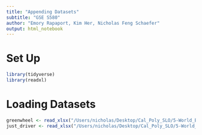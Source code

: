 ```yaml
---
title: "Appending Datasets"
subtitle: "GSE S580"
author: "Emory Rapaport, Kim Her, Nicholas Feng Schaefer"
output: html_notebook
---
```


# Set Up
```r
library(tidyverse)
library(readxl)
```

# Loading Datasets
```r
greenwheel <- read_xlsx("/Users/nicholas/Desktop/Cal_Poly_SLO/5-World_Bank/world_bank_project/data/gw_filtered.xlsx")
just_driver <- read_xlsx("/Users/nicholas/Desktop/Cal_Poly_SLO/5-World_Bank/world_bank_project/data/ice_filtered.xlsx")
```

